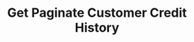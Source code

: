---
title: "Get Paginate Customer Credit History"
openapi: "Get /endpointusagebasedmembership/"
description: "This is endpoint is used to get a customer credit transaction history in a pagination form."
---